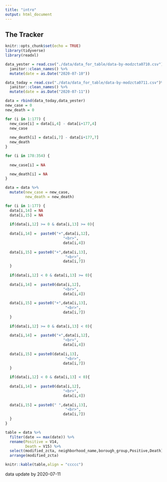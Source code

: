 ```yaml
---
title: "intro"
output: html_document
---
```


## The Tracker

```r
knitr::opts_chunk$set(echo = TRUE)
library(tidyverse)
library(readxl)

data_yester = read.csv("./data/data_for_table/data-by-modzcta0710.csv") %>% 
  janitor::clean_names() %>% 
  mutate(date = as.Date("2020-07-10"))

data_today = read.csv("./data/data_for_table/data-by-modzcta0711.csv")%>% 
  janitor::clean_names() %>% 
  mutate(date = as.Date("2020-07-11"))

data = rbind(data_today,data_yester)
new_case = 0
new_death = 0

for (i in 1:177) {
  new_case[i] = data[i,4] - data[i+177,4]
  new_case
  
  new_death[i] = data[i,7] - data[i+177,7]
  new_death
}

for (i in 178:354) {
  
  new_case[i] = NA

  new_death[i] = NA
}

data = data %>% 
  mutate(new_case = new_case,
         new_death = new_death) 

for (i in 1:177) {
  data[i,14] = NA
  data[i,15] = NA
  
  if(data[i,12] >= 0 & data[i,13] >= 0){
    
  data[i,14] =  paste0("+",data[i,12],
                          "<br>",
                          data[i,4])
  
  data[i,15] = paste0("+",data[i,13],
                           "<br>",
                          data[i,7])
  }
  
  if(data[i,12] < 0 & data[i,13] >= 0){
    
  data[i,14] =  paste0(data[i,12],
                          "<br>",
                          data[i,4])
  
  data[i,15] = paste0("+",data[i,13],
                           "<br>",
                          data[i,7])
  }
  
  if(data[i,12] >= 0 & data[i,13] < 0){
    
  data[i,14] =  paste0("+",data[i,12],
                          "<br>",
                          data[i,4])
  
  data[i,15] = paste0(data[i,13],
                           "<br>",
                          data[i,7])
  }
  
  if(data[i,12] < 0 & data[i,13] < 0){
    
  data[i,14] =  paste0(data[i,12],
                          "<br>",
                          data[i,4])
  
  data[i,15] = paste0(" ",data[i,13],
                           "<br>",
                          data[i,7])
  }
}

```

```r
table = data %>% 
  filter(date == max(date)) %>% 
  rename(Positive = V14,
         Death = V15) %>% 
  select(modified_zcta, neighborhood_name,borough_group,Positive,Death) %>%
  arrange(modified_zcta)

knitr::kable(table,align = "ccccc")

```

data update by 2020-07-11